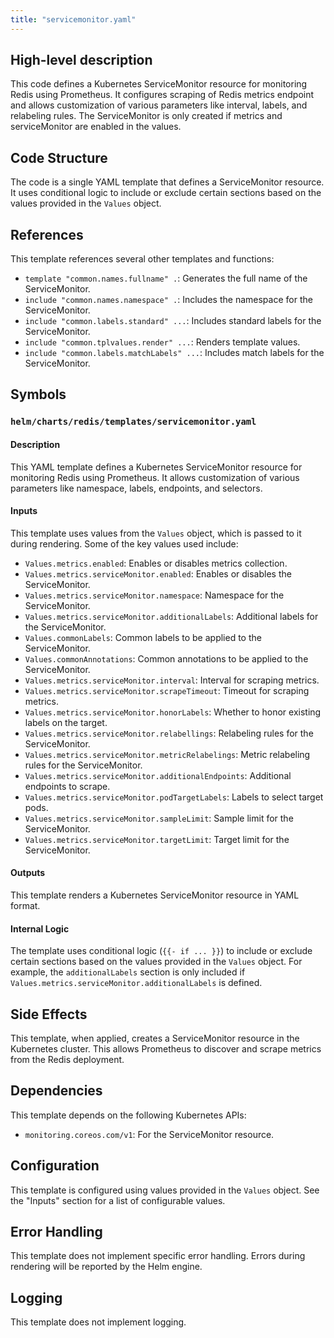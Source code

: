 ```yaml
---
title: "servicemonitor.yaml"
---
```


## High-level description
This code defines a Kubernetes ServiceMonitor resource for monitoring Redis using Prometheus. It configures scraping of Redis metrics endpoint and allows customization of various parameters like interval, labels, and relabeling rules. The ServiceMonitor is only created if metrics and serviceMonitor are enabled in the values.

## Code Structure
The code is a single YAML template that defines a ServiceMonitor resource. It uses conditional logic to include or exclude certain sections based on the values provided in the `Values` object. 

## References
This template references several other templates and functions:
* `template "common.names.fullname" .`: Generates the full name of the ServiceMonitor.
* `include "common.names.namespace" .`: Includes the namespace for the ServiceMonitor.
* `include "common.labels.standard" ...`: Includes standard labels for the ServiceMonitor.
* `include "common.tplvalues.render" ...`: Renders template values.
* `include "common.labels.matchLabels" ...`: Includes match labels for the ServiceMonitor.

## Symbols
### `helm/charts/redis/templates/servicemonitor.yaml`
#### Description
This YAML template defines a Kubernetes ServiceMonitor resource for monitoring Redis using Prometheus. It allows customization of various parameters like namespace, labels, endpoints, and selectors.

#### Inputs
This template uses values from the `Values` object, which is passed to it during rendering. Some of the key values used include:
* `Values.metrics.enabled`: Enables or disables metrics collection.
* `Values.metrics.serviceMonitor.enabled`: Enables or disables the ServiceMonitor.
* `Values.metrics.serviceMonitor.namespace`: Namespace for the ServiceMonitor.
* `Values.metrics.serviceMonitor.additionalLabels`: Additional labels for the ServiceMonitor.
* `Values.commonLabels`: Common labels to be applied to the ServiceMonitor.
* `Values.commonAnnotations`: Common annotations to be applied to the ServiceMonitor.
* `Values.metrics.serviceMonitor.interval`: Interval for scraping metrics.
* `Values.metrics.serviceMonitor.scrapeTimeout`: Timeout for scraping metrics.
* `Values.metrics.serviceMonitor.honorLabels`: Whether to honor existing labels on the target.
* `Values.metrics.serviceMonitor.relabellings`: Relabeling rules for the ServiceMonitor.
* `Values.metrics.serviceMonitor.metricRelabelings`: Metric relabeling rules for the ServiceMonitor.
* `Values.metrics.serviceMonitor.additionalEndpoints`: Additional endpoints to scrape.
* `Values.metrics.serviceMonitor.podTargetLabels`: Labels to select target pods.
* `Values.metrics.serviceMonitor.sampleLimit`: Sample limit for the ServiceMonitor.
* `Values.metrics.serviceMonitor.targetLimit`: Target limit for the ServiceMonitor.

#### Outputs
This template renders a Kubernetes ServiceMonitor resource in YAML format.

#### Internal Logic
The template uses conditional logic (`{{- if ... }}`) to include or exclude certain sections based on the values provided in the `Values` object. For example, the `additionalLabels` section is only included if `Values.metrics.serviceMonitor.additionalLabels` is defined.

## Side Effects
This template, when applied, creates a ServiceMonitor resource in the Kubernetes cluster. This allows Prometheus to discover and scrape metrics from the Redis deployment.

## Dependencies
This template depends on the following Kubernetes APIs:
* `monitoring.coreos.com/v1`: For the ServiceMonitor resource.

## Configuration
This template is configured using values provided in the `Values` object. See the "Inputs" section for a list of configurable values.

## Error Handling
This template does not implement specific error handling. Errors during rendering will be reported by the Helm engine.

## Logging
This template does not implement logging.
